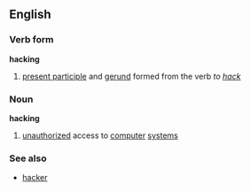==English==
===Verb form===
'''hacking'''
# [[present participle]] and [[gerund]] formed from the verb ''to [[hack]]''
===Noun===
'''hacking'''
# [[unauthorized]] access to [[computer]] [[system]]s
===See also===
*[[hacker]]